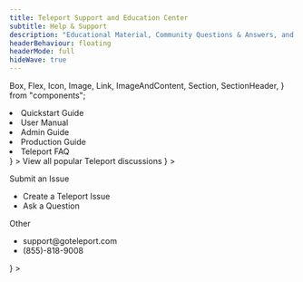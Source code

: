 ```yaml
---
title: Teleport Support and Education Center
subtitle: Help & Support
description: "Educational Material, Community Questions & Answers, and Contact Information."
headerBehaviour: floating
headerMode: full
hideWave: true
---
```



  Box,
  Flex,
  Icon,
  Image,
  Link,
  ImageAndContent,
  Section,
  SectionHeader,
} from "components";

<SectionHeader
  bg="wave-on-gray"
  description={meta.description}
  kind="row"
  subtitle={meta.subtitle}
  title={meta.title}
  verticalResponsive={false}
/>

<Section bg="flatWhite" borderTop="1px solid #F0F2F4">
  <ImageAndContent
    imagePosition="left"
    listHeading="Documentation and resources that can provide you with an immediate answer"
    subheader="Teleport Documentation"
    subtitle="Documentation and resources that can provide you with an immediate answer"
    title="Education & Training"
    content={
      <ul>
        <li>
          <Link href="/docs/getting-started/" scheme="site">
            Quickstart Guide
          </Link>
        </li>
        <li>
          <Link href="/docs/server-access/guides/tsh/" scheme="site">
            User Manual
          </Link>
        </li>
        <li>
          <Link href="/docs/setup/admin/" scheme="site">
            Admin Guide
          </Link>
        </li>
        <li>
          <Link href="/docs/setup/deployments/" scheme="site">
            Production Guide
          </Link>
        </li>
        <li>
          <Link href="/docs/faq/" scheme="site">
            Teleport FAQ
          </Link>
        </li>
      </ul>
    }
  >
    <NextImage src="./assets/docs.png" width={250} height={250} />
  </ImageAndContent>
  <ImageAndContent
    imagePosition="left"
    imageSource="/assets/question.png"
    listHeading="Engage with Teleport community on Discourse"
    subheader="Teleport Discussions"
    subtitle="Engage with the Teleport community on Discourse"
    title="Community Questions & Answers"
    content={
      <Flex flexDirection="row" alignItems="center">
        <Icon name="question" size="sm" mr={1} />
        <Link href="/docs/faq/" scheme="site">
          View all popular Teleport discussions
        </Link>
      </Flex>
    }
  >
    <NextImage src="./assets/question.png" width={278} height={266} />
  </ImageAndContent>
  <ImageAndContent
    imagePosition="left"
    imageSource="/assets/ticket.png"
    listHeading="Need help from a Teleport expert?"
    subtitle="Need help from a Teleport expert?"
    title="Contact Support"
    content={
      <>
        <Flex flexDirection="column" mr={7}>
          <p>Submit an Issue</p>
          <ul>
            <li>
              <Link
                href="https://github.com/gravitational/teleport/issues/new/choose"
                scheme="site"
              >
                Create a Teleport Issue
              </Link>
            </li>
            <li>
              <Link
                href="https://github.com/gravitational/teleport/discussions"
                scheme="site"
              >
                Ask a Question
              </Link>
            </li>
          </ul>
        </Flex>
        <Flex flexDirection="column">
          <p>Other</p>
          <ul>
            <li>
              <Link href="support@goteleport.com" scheme="site">
                support@goteleport.com
              </Link>
            </li>
            <li>
              <Link href="NEED_PHONE_NUMBER_LINK" scheme="site">
                (855)-818-9008
              </Link>
            </li>
          </ul>
        </Flex>
      </>
    }
  >
    <NextImage src="./assets/ticket.png" width={250} height={250} />
  </ImageAndContent>
</Section>
